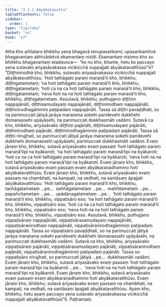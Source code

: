 ```yaml
---
title: "2.1.1 Abyākatasutta"
tableOfContents: false
sidebar:
  order: 1
type: "tipitaka"
basket: "su"
book: "a7"
---
```



<DynamicBreadcrumb />

<Division number="54" book="a7">

<Paragraph number="329" book="a7">
Atha kho aññataro bhikkhu yena bhagavā tenupasaṅkami; upasaṅkamitvā bhagavantaṃ abhivādetvā ekamantaṃ nisīdi. Ekamantaṃ nisinno kho so bhikkhu bhagavantaṃ etadavoca—  “ko nu kho, bhante, hetu ko paccayo yena sutavato ariyasāvakassa vicikicchā nuppajjati abyākatavatthūsū”ti?
</Paragraph>

<Paragraph number="330" book="a7">
“Diṭṭhinirodhā kho, bhikkhu, sutavato ariyasāvakassa vicikicchā nuppajjati abyākatavatthūsu. ‘Hoti tathāgato paraṃ maraṇā’ti kho, bhikkhu, diṭṭhigatametaṃ; ‘na hoti tathāgato paraṃ maraṇā’ti kho, bhikkhu, diṭṭhigatametaṃ; ‘hoti ca na ca hoti tathāgato paraṃ maraṇā’ti kho, bhikkhu, diṭṭhigatametaṃ; ‘neva hoti na na hoti tathāgato paraṃ maraṇā’ti kho, bhikkhu, diṭṭhigatametaṃ. Assutavā, bhikkhu, puthujjano diṭṭhiṃ nappajānāti, diṭṭhisamudayaṃ nappajānāti, diṭṭhinirodhaṃ nappajānāti, diṭṭhinirodhagāminiṃ paṭipadaṃ nappajānāti. Tassa sā diṭṭhi pavaḍḍhati, so na parimuccati jātiyā jarāya maraṇena sokehi paridevehi dukkhehi domanassehi upāyāsehi, na parimuccati dukkhasmāti vadāmi.
</Paragraph>

<Paragraph number="331" book="a7">
Sutavā ca kho, bhikkhu, ariyasāvako diṭṭhiṃ pajānāti, diṭṭhisamudayaṃ pajānāti, diṭṭhinirodhaṃ pajānāti, diṭṭhinirodhagāminiṃ paṭipadaṃ pajānāti. Tassa sā diṭṭhi nirujjhati, so parimuccati jātiyā jarāya maraṇena sokehi paridevehi dukkhehi domanassehi upāyāsehi, parimuccati dukkhasmāti vadāmi. Evaṃ jānaṃ kho, bhikkhu, sutavā ariyasāvako evaṃ passaṃ ‘hoti tathāgato paraṃ maraṇā’tipi na byākaroti; ‘na hoti tathāgato paraṃ maraṇā’tipi na byākaroti; ‘hoti ca na ca hoti tathāgato paraṃ maraṇā’tipi na byākaroti; ‘neva hoti na na hoti tathāgato paraṃ maraṇā’tipi na byākaroti. Evaṃ jānaṃ kho, bhikkhu, sutavā ariyasāvako evaṃ passaṃ evaṃ abyākaraṇadhammo hoti abyākatavatthūsu. Evaṃ jānaṃ kho, bhikkhu, sutavā ariyasāvako evaṃ passaṃ na chambhati, na kampati, na vedhati, na santāsaṃ āpajjati abyākatavatthūsu.
</Paragraph>

<Paragraph number="332" book="a7">
‘Hoti tathāgato paraṃ maraṇā’ti kho, bhikkhu, taṇhāgatametaṃ …pe…  saññāgatametaṃ …pe…  maññitametaṃ …pe…  papañcitametaṃ …pe…  upādānagatametaṃ …pe…  ‘hoti tathāgato paraṃ maraṇā’ti kho, bhikkhu, vippaṭisāro eso; ‘na hoti tathāgato paraṃ maraṇā’ti kho, bhikkhu, vippaṭisāro eso; ‘hoti ca na ca hoti tathāgato paraṃ maraṇā’ti kho, bhikkhu, vippaṭisāro eso; ‘neva hoti na na hoti tathāgato paraṃ maraṇā’ti kho, bhikkhu, vippaṭisāro eso. Assutavā, bhikkhu, puthujjano vippaṭisāraṃ nappajānāti, vippaṭisārasamudayaṃ nappajānāti, vippaṭisāranirodhaṃ nappajānāti, vippaṭisāranirodhagāminiṃ paṭipadaṃ nappajānāti. Tassa so vippaṭisāro pavaḍḍhati, so na parimuccati jātiyā jarāya maraṇena sokehi paridevehi dukkhehi domanassehi upāyāsehi, na parimuccati dukkhasmāti vadāmi.
</Paragraph>

<Paragraph number="333" book="a7">
Sutavā ca kho, bhikkhu, ariyasāvako vippaṭisāraṃ pajānāti, vippaṭisārasamudayaṃ pajānāti, vippaṭisāranirodhaṃ pajānāti, vippaṭisāranirodhagāminiṃ paṭipadaṃ pajānāti. Tassa so vippaṭisāro nirujjhati, so parimuccati jātiyā …pe…  dukkhasmāti vadāmi. Evaṃ jānaṃ kho, bhikkhu, sutavā ariyasāvako evaṃ passaṃ ‘hoti tathāgato paraṃ maraṇā’tipi na byākaroti …pe…  ‘neva hoti na na hoti tathāgato paraṃ maraṇā’tipi na byākaroti. Evaṃ jānaṃ kho, bhikkhu, sutavā ariyasāvako evaṃ passaṃ evaṃ abyākaraṇadhammo hoti abyākatavatthūsu. Evaṃ jānaṃ kho, bhikkhu, sutavā ariyasāvako evaṃ passaṃ na chambhati, na kampati, na vedhati, na santāsaṃ āpajjati abyākatavatthūsu. Ayaṃ kho, bhikkhu, hetu ayaṃ paccayo yena sutavato ariyasāvakassa vicikicchā nuppajjati abyākatavatthūsū”ti.

</Paragraph>
</Division>

<Paragraph number="334" type="center" book="a7">
Paṭhamaṃ.
</Paragraph>